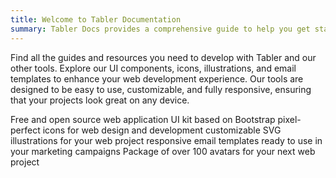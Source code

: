 ```yaml
---
title: Welcome to Tabler Documentation
summary: Tabler Docs provides a comprehensive guide to help you get started with the Tabler ecosystem, including its UI components, plugins, and icons. Explore detailed documentation to understand and leverage the full potential of Tabler in your projects.
---
```


<ResponsiveImage src="/docs/tabler.png" src-dark="/docs/tabler-dark.png" alt="Tabler" width="816" height="620" className="mb-4" />

Find all the guides and resources you need to develop with Tabler and our other tools. Explore our UI components, icons, illustrations, and email templates to enhance your web development experience. Our tools are designed to be easy to use, customizable, and fully responsive, ensuring that your projects look great on any device.

<Cards>
   <Card title="UI Components" href="/docs/ui" icon="paint">Free and open source web application UI kit based on Bootstrap</Card>
   <Card title="Icons" href="/docs/icons" icon="ghost"><IconsCount /> pixel-perfect icons for web design and development</Card>
   <Card title="Illustrations" href="/docs/illustrations" icon="brand-figma"><IllustrationsCount /> customizable SVG illustrations for your web project</Card>
   <Card title="Email Templates" icon="mail" disabled badge="Comming soon"><EmailsCount /> responsive email templates ready to use in your marketing campaigns</Card>
   <Card title="Avatars" icon="user-circle" disabled badge="Comming soon">Package of over 100 avatars for your next web project</Card>
</Cards>
